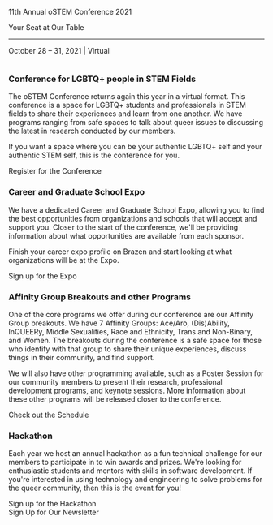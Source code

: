

<SiteLayout>

<div className="border-b-4 border-mulberry border-solid pb-4 text-center">
    <p className="text-5xl font-display font-black text-mulberry">11th Annual oSTEM Conference 2021</p>
    <p className="flex justify-center text-2xl font-display italic">Your Seat at Our Table</p>
    <hr/>
    <p className="flex justify-center text-3xl font-display">
    October 28 &ndash; 31, 2021 | Virtual
    </p>
</div>
<div class="grid md:grid-cols-5 gap-y-2 mt-9">
        <div className="rounded-l md:col-span-2 tint tint-dark"><img className="rounded-l object-cover w-full h-full" src="/images/oSTEM.2019.0049_Update_BannerSize.jpg" alt=""/></div>
        <div class="rounded-r md:col-span-3 p-4 bg-tint-spruce-light">
            <h3>Conference for LGBTQ+ people in STEM Fields</h3>
            <p>
                The oSTEM Conference returns again this year in a virtual format.
                This conference is a space for LGBTQ+ students and professionals in STEM fields to share their experiences and learn from one another.
                We have programs ranging from safe spaces to talk about queer issues to discussing the latest in research conducted by our members.
            </p>
            <p>
                If you want a space where you can be your authentic LGBTQ+ self and your authentic STEM self, this is the conference for you.
            </p>
            <div class="text-center my-4">
                <CTAButton onClick="https://events.bizzabo.com/343425">Register for the Conference</CTAButton>
            </div>
        </div>
    <div class="rounded-l md:col-span-3 bg-tint-apricot p-4">
        <h3>Career and Graduate School Expo</h3>
        <p>
            We have a dedicated Career and Graduate School Expo, allowing you to find the best opportunities from organizations and schools that will accept and support you.
            Closer to the start of the conference, we'll be providing information about what opportunities are available from each sponsor.
        </p>
        <p>
            Finish your career expo profile on Brazen and start looking at what organizations will be at the Expo.
        </p>
        <div class="text-center my-4">
            <CTAButton onClick="https://app.brazenconnect.com/app/events/VgxjR/">Sign up for the Expo</CTAButton>
        </div>
    </div>
    <div class="rounded-r md:col-span-2 tint tint-light"><img class="object-cover w-full h-full rounded-r" src="/images/oSTEM.2019.0111.jpg" alt=""/></div>
    <div class="rounded-l md:col-span-2 tint tint-dark"><img class="object-cover w-full h-full rounded-l" src="/images/oSTEM.2019.0077.jpg" alt=""/></div>
    <div class="rounded-r md:col-span-3 bg-tint-spruce-light p-4">
        <h3>Affinity Group Breakouts and other Programs</h3>
        <p>
            One of the core programs we offer during our conference are our Affinity Group breakouts.
            We have 7 Affinity Groups: Ace/Aro, (Dis)Ability, InQUEERy, Middle Sexualities, Race and Ethnicity, Trans and Non-Binary, and Women.
            The breakouts during the conference is a safe space for those who identify with that group to share their unique experiences, discuss things in their community, and find support.
        </p>
        <p>
            We will also have other programming available, such as a Poster Session for our community members to present their research, professional development programs, and keynote sessions.
            More information about these other programs will be released closer to the conference.
        </p>
        <div class="text-center my-4">
            <CTAButton onClick="/2021/schedule">Check out the Schedule</CTAButton>
        </div>
    </div>
    <div class="rounded-l md:col-span-3 bg-tint-apricot p-4">
        <h3>Hackathon</h3>
        <p>
            Each year we host an annual hackathon as a fun technical challenge for our members to participate in to win awards and prizes.
            We're looking for enthusiastic students and mentors with skills in software development. If you're interested in using technology and engineering
            to solve problems for the queer community, then this is the event for you!
        </p>
        <div class="text-center my-4">
            <CTAButton onClick="/2021/hackathon">Sign up for the Hackathon</CTAButton>
        </div>
    </div>
    <div class="rounded-r md:col-span-2 tint tint-light"><img class="object-cover w-full h-full rounded-r" src="/images/hackathon.jpg" alt=""/></div>
</div>

<div className="text-2xl flex justify-center p-8">
  <CTAButton onClick="https://www.ostem.org/page/newsletter">Sign Up for Our Newsletter</CTAButton>
</div>

<div class="bg-gradient-to-r from-spruce to-apricot via-mulberry">
    <ConferenceCountdown />
</div>

</SiteLayout>
